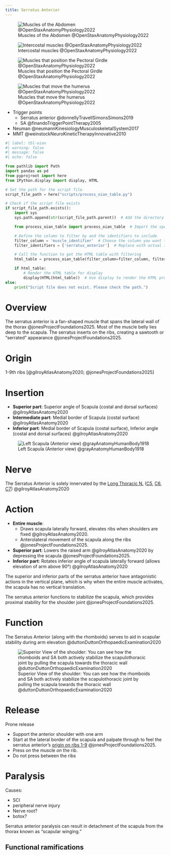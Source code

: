 ```yaml
---
title: Serratus Anterior
---
```



:::{layout-ncol="2"}
![Muscles of the Abdomen @OpenStaxAnatomyPhysiology2022](/The Archive/Images/OpenStax Anatomy and Physiology 2e/fig11.16 Muscles of the Abdomen.jpeg){#fig-openstax-fig11.16}

![Intercostal muscles @OpenStaxAnatomyPhysiology2022](/The Archive/Images/OpenStax Anatomy and Physiology 2e/fig11.18 Intercostal Muscles.jpeg){#fig-openstax-fig11.18}

:::

![Muscles that position the Pectoral Girdle @OpenStaxAnatomyPhysiology2022](/The Archive/Images/OpenStax Anatomy and Physiology 2e/fig11.22 Muscles That Position the Pectoral Girdle.jpeg){#fig-openstax-fig11.22}

![Muscles that move the humerus @OpenStaxAnatomyPhysiology2022](/The Archive/Images/OpenStax Anatomy and Physiology 2e/fig11.23 Muscles That Move the Humerus.jpeg){#fig-openstax-fig11.23}


::: {.callout title="Reading list"}

- Trigger points
    - Serratus anterior @donnellyTravellSimonsSimons2019
    - SA @finandoTriggerPointTherapy2005
- Neuman @neumannKinesiologyMusculoskeletalSystem2017
- MMT @weinstockNeuroKineticTherapyInnovative2010


:::



```python
#| label: tbl-oian
#| warning: false
#| message: false
#| echo: false

from pathlib import Path
import pandas as pd
from pyprojroot import here
from IPython.display import display, HTML

# Set the path for the script file
script_file_path = here("scripts/process_oian_table.py")

# Check if the script file exists
if script_file_path.exists():
    import sys
    sys.path.append(str(script_file_path.parent))  # Add the directory of the script to the system path

    from process_oian_table import process_oian_table  # Import the specific function

    # Define the column to filter by and the identifiers to include
    filter_column = 'muscle_identifier'  # Choose the column you want to filter by
    filter_identifiers = ['serratus_anterior']  # Replace with actual identifiers you want to include

    # Call the function to get the HTML table with filtering
    html_table = process_oian_table(filter_column=filter_column, filter_identifiers=filter_identifiers)

    if html_table:
        # Render the HTML table for display
        display(HTML(html_table))  # Use display to render the HTML properly
else:
    print("Script file does not exist. Please check the path.")

```

# Overview

The serratus anterior is a fan-shaped muscle that spans the lateral wall of the thorax @jonesProjectFoundations2025.
Most of the muscle belly lies deep to the scapula.
The serratus inserts on the ribs, creating a sawtooth or "serrated" appearance @jonesProjectFoundations2025.


# Origin {#origin}
1-9th ribs [@gilroyAtlasAnatomy2020; @jonesProjectFoundations2025]

# Insertion {#insertion}


- **Superior part**: Superior angle of Scapula (costal and dorsal surfaces) @gilroyAtlasAnatomy2020
- **Intermediate part**: Medial border of Scapula (costal surface) @gilroyAtlasAnatomy2020
- **Inferior part**: Medial border of Scapula (costal surface), Inferior angle (costal and dorsal surfaces) @gilroyAtlasAnatomy2020

![Left Scapula (Anterior view) @grayAnatomyHumanBody1918](/The Archive/Images/Gray anatomy 1918 images/Osteology/image202 gray1918 Left scapula. Costal surface.gif){#fig-gray19180image202}

# Nerve

The Serratus Anterior is solely innervated by the [Long Thoracic N.]({{< var ref-long-thoracic-nerve.path >}}) ([C5]({{< var ref-nerve-root.c5 >}}), [C6]({{< var ref-nerve-root.c6 >}}), [C7]({{< var ref-nerve-root.c7 >}})) @gilroyAtlasAnatomy2020

# Action {#action}


- **Entire muscle**: 
    - Draws scapula laterally forward, elevates ribs when shoulders are fixed @gilroyAtlasAnatomy2020.
    - Anterolateral movement of the scapula along the ribs @jonesProjectFoundations2025.
- **Superior part**: Lowers the raised arm @gilroyAtlasAnatomy2020 by depressing the scapula @jonesProjectFoundations2025.
- **Inferior part**: Rotates inferior angle of scapula laterally forward (allows elevation of arm above 90°) @gilroyAtlasAnatomy2020

The superior and inferior parts of the serratus anterior have antagonistic actions in the vertical plane, which is why when the entire muscle activates, the scapula has no vertical translation.

The serratus anterior functions to stabilize the scapula, which provides proximal stability for the shoulder joint @jonesProjectFoundations2025.




# Function

The Serratus Anterior (along with the rhomboids) serves to aid in scapular stability during arm elevation @duttonDuttonOrthopaedicExamination2020 

![Superior View of the shoulder: You can see how the rhomboids and SA both actively stabilize the scapulothoracic joint by pulling the scapula towards the thoracic wall @duttonDuttonOrthopaedicExamination2020](/The Archive/Anatomy/Skeletal Muscles/Upper Limb Muscles/Axioappendicular Posterior Muscles/images/Dutton fig16.2 Superior aspect of shoulder.png)

# Release {#release}

Prone release

- Support the anterior shoulder with one arm
- Start at the lateral border of the scapula and palpate through to feel the serratus anterior's [origin on ribs 1-9](#origin) @jonesProjectFoundations2025.
- Press *on* the muscle *on* the rib.
- Do not press between the ribs



# Paralysis
Causes:

- SCI
- peripheral nerve injury
- Nerve root?
- botox?

Serratus anterior paralysis can result in detachment of the scapula from the thorax known as "scapular winging."

## Functional ramifications
